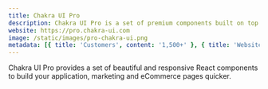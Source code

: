 ```yaml
---
title: Chakra UI Pro
description: Chakra UI Pro is a set of premium components built on top of the Chakra UI
website: https://pro.chakra-ui.com
image: /static/images/pro-chakra-ui.png
metadata: [{ title: 'Customers', content: '1,500+' }, { title: 'Website', content: '40K/mo' }]
---
```


Chakra UI Pro provides a set of beautiful and responsive React components to build your application, marketing and eCommerce pages quicker.
